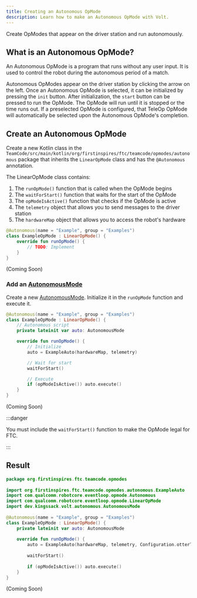 ```yaml
---
title: Creating an Autonomous OpMode
description: Learn how to make an Autonomous OpMode with Volt.
---
```



Create OpModes that appear on the driver station and run autonomously.

## What is an Autonomous OpMode?

An Autonomous OpMode is a program that runs without any user input.
It is used to control the robot during the autonomous period of a match.

Autonomous OpModes appear on the driver station by clicking the arrow on the left.
Once an Autonomous OpMode is selected, it can be initialized by pressing the `init` button.
After initialization, the `start` button can be pressed to run the OpMode.
The OpMode will run until it is stopped or the time runs out.
If a preselected OpMode is configured,
that TeleOp OpMode will automatically be selected upon the Autonomous OpMode's completion.

## Create an Autonomous OpMode

Create a new Kotlin class in the `TeamCode/src/main/kotlin/org/firstinspires/ftc/teamcode/opmodes/autonomous` package
that inherits the `LinearOpMode` class
and has the `@Autonomous` annotation.

The LinearOpMode class contains:

1. The `runOpMode()` function that is called when the OpMode begins
2. The `waitForStart()` function that waits for the start of the OpMode
3. The `opModeIsActive()` function that checks if the OpMode is active
4. The `telemetry` object that allows you to send messages to the driver station
5. The `hardwareMap` object that allows you to access the robot's hardware

<Tabs>

<TabItem label="Kotlin">

```kotlin {1} "LinearOpMode"
@Autonomous(name = "Example", group = "Examples")
class ExampleOpMode : LinearOpMode() {
	override fun runOpMode() {
		// TODO: Implement
	}
}
```

</TabItem>

<TabItem label="Java">

(Coming Soon)

</TabItem>

</Tabs>

### Add an [AutonomousMode](../../api/Volt/dev.kingssack.volt.autonomous/-autonomous-mode)

Create a new [AutonomousMode](../../api/Volt/dev.kingssack.volt.autonomous/-autonomous-mode).
Initialize it in the `runOpMode` function and execute it.

<Tabs>

<TabItem label="Kotlin">

```kotlin {3-4} {7-14}
@Autonomous(name = "Example", group = "Examples")
class ExampleOpMode : LinearOpMode() {
    // Autonomous script
    private lateinit var auto: AutonomousMode

    override fun runOpMode() {
        // Initialize
        auto = ExampleAuto(hardwareMap, telemetry)

        // Wait for start
        waitForStart()

        // Execute
        if (opModeIsActive()) auto.execute()
    }
}
```

</TabItem>

<TabItem label="Java">

(Coming Soon)

</TabItem>

</Tabs>

:::danger

You must include the `waitForStart()` function to make the OpMode legal for FTC.

:::

## Result

<Tabs>

<TabItem label="Kotlin">

```kotlin
package org.firstinspires.ftc.teamcode.opmodes
  
import org.firstinspires.ftc.teamcode.opmodes.autonomous.ExampleAuto
import com.qualcomm.robotcore.eventloop.opmode.Autonomous  
import com.qualcomm.robotcore.eventloop.opmode.LinearOpMode  
import dev.kingssack.volt.autonomous.AutonomousMode
  
@Autonomous(name = "Example", group = "Examples")
class ExampleOpMode : LinearOpMode() {
    private lateinit var auto: AutonomousMode
  
    override fun runOpMode() {  
        auto = ExampleAuto(hardwareMap, telemetry, Configuration.otterTestParams)
  
        waitForStart()
  
        if (opModeIsActive()) auto.execute()
    }
}
```

</TabItem>

<TabItem label="Java">

(Coming Soon)

</TabItem>

</Tabs>
